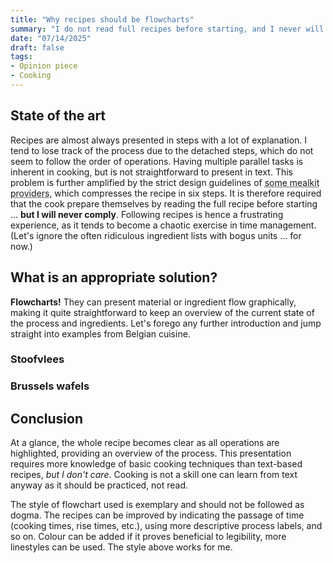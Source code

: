 ```yaml
---
title: "Why recipes should be flowcharts"
summary: "I do not read full recipes before starting, and I never will!"
date: "07/14/2025"
draft: false
tags:
- Opinion piece
- Cooking
---
```



## State of the art
Recipes are almost always presented in steps with a lot of explanation.
I tend to lose track of the process due to the detached steps, which do not seem to follow the order of operations.
Having multiple parallel tasks is inherent in cooking, but is not straightforward to present in text. This problem is further amplified by the strict design guidelines of <abbr title="Looking at you, Hello Fresh!">some mealkit providers</abbr>, which compresses the recipe in six steps.
It is therefore required that the cook prepare themselves by reading the full recipe before starting ... **but I will never comply**.
Following recipes is hence a frustrating experience, as it tends to become a chaotic exercise in time management. (Let's ignore the often ridiculous ingredient lists with bogus units ... for now.)

## What is an appropriate solution?
**Flowcharts!** They can present material or ingredient flow graphically, making it quite straightforward to keep an overview of the current state of the process and ingredients.
Let's forego any further introduction and jump straight into examples from Belgian cuisine.

### Stoofvlees
<Stoofvlees />

### Brussels wafels
<Wafels />

## Conclusion
At a glance, the whole recipe becomes clear as all operations are highlighted, providing an overview of the process. This presentation requires more knowledge of basic cooking techniques than text-based recipes, _but I don't care_.
Cooking is not a skill one can learn from text anyway as it should be practiced, not read.

The style of flowchart used is exemplary and should not be followed as dogma. The recipes can be improved by indicating the passage of time (cooking times, rise times, etc.), using more descriptive process labels, and so on. Colour can be added if it proves beneficial to legibility, more linestyles can be used. The style above works for me.
